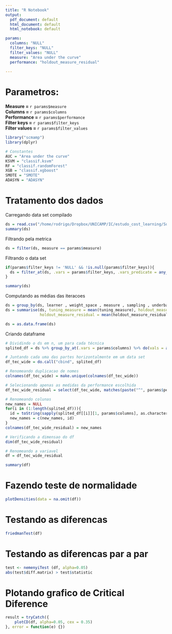 ```yaml
---
title: "R Notebook"
output:
  pdf_document: default
  html_document: default
  html_notebook: default

params:
  columns: "NULL"
  filter_keys: "NULL"
  filter_values: "NULL"
  measure: "Area under the curve"
  performance: "holdout_measure_residual"
  
---
```


# Parametros:

  **Measure = ** `r params$measure`  
  **Columns = ** `r params$columns`  
  **Performance = ** `r params$performance`  
  **Filter keys = ** `r params$filter_keys`  
  **Filter values = ** `r params$filter_values`  
  


```r
library("scmamp")
library(dplyr)
```

```r
# Constantes
AUC = "Area under the curve"
KSVM = "classif.ksvm"
RF = "classif.randomForest"
XGB = "classif.xgboost"
SMOTE = "SMOTE"
ADASYN = "ADASYN"
```


# Tratamento dos dados
Carregando data set compilado
```r
ds = read.csv("/home/rodrigo/Dropbox/UNICAMP/IC/estudo_cost_learning/SummaryResults/summary_compilation_fixed.csv", header = T)
summary(ds)
```

Filtrando pela metrica
```r
ds = filter(ds, measure == params$measure)
```


Filtrando o data set
```r
if(params$filter_keys != 'NULL' && !is.null(params$filter_keys)){
  ds = filter_at(ds, .vars = params$filter_keys, .vars_predicate = any_vars(. == params$filter_values))
}

summary(ds)

```


Computando as médias das iteracoes
```r
ds = group_by(ds, learner , weight_space , measure , sampling , underbagging , dataset , imba.rate)
ds = summarise(ds, tuning_measure = mean(tuning_measure), holdout_measure = mean(holdout_measure),
               holdout_measure_residual = mean(holdout_measure_residual))

ds = as.data.frame(ds)
```


Criando dataframe
```r

# Dividindo o ds em n, um para cada técnica
splited_df = ds %>% group_by_at(.vars = params$columns) %>% do(vals = as.data.frame(.)) %>% select(vals) %>% sapply(function(x){x})

# Juntando cada uma das partes horizontalmente em um data set
df_tec_wide = do.call("cbind", splited_df)

# Renomeando duplicacao de nomes
colnames(df_tec_wide) = make.unique(colnames(df_tec_wide))

# Selecionando apenas as medidas da performance escolhida
df_tec_wide_residual = select(df_tec_wide, matches(paste("^", params$performance, "$|", params$performance, "[^_]", sep="")))

# Renomeando colunas
new_names = NULL
for(i in (1:length(splited_df))){
  id = toString(sapply(splited_df[[i]][1, params$columns], as.character))
  new_names = c(new_names, id)
}
colnames(df_tec_wide_residual) = new_names

# Verificando a dimensao do df
dim(df_tec_wide_residual)

# Renomeando a variavel
df = df_tec_wide_residual

summary(df)
```


# Fazendo teste de normalidade
```r
plotDensities(data = na.omit(df))
```


# Testando as diferencas
```r
friedmanTest(df)
```

# Testando as diferencas par a par
```r
test <- nemenyiTest (df, alpha=0.05)
abs(test$diff.matrix) > test$statistic
```

# Plotando grafico de Critical Diference

```r
result = tryCatch({
    plotCD(df, alpha=0.05, cex = 0.35)
}, error = function(e) {})
```





